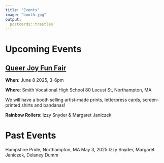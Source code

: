```yaml
---
title: "Events"
image: "booth.jpg"
output:
  postcards::trestles
---
```


# Upcoming Events

## [Queer Joy Fun Fair](https://www.queerjoycollaborative.org/funfair)

**When**: June 8 2025, 3-6pm

**Where**: Smith Vocational High School
80 Locust St, Northampton, MA

We will have a booth selling artist-made prints, letterpress cards, screen-printed shirts and bandanas! 

**Rainbow Rollers**: Izzy Snyder & Margaret Janiczek


# Past Events

Hampshire Pride, Northampton, MA
May 3, 2025
Izzy Snyder, Margaret Janiczek, Delaney Dumm



